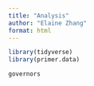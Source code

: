 ```yaml
---
title: "Analysis"
author: "Elaine Zhang"
format: html
---
```


```r
library(tidyverse)
library(primer.data)
```

```r
governors
```

